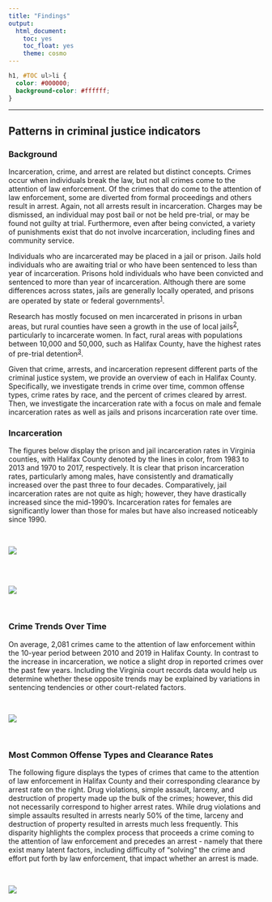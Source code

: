 ```yaml
---
title: "Findings"
output: 
  html_document:
    toc: yes
    toc_float: yes
    theme: cosmo
---
```


```css
h1, #TOC ul>li {
  color: #000000;
  background-color: #ffffff;
}
```

------------------------------------------------------------------------

## **Patterns in criminal justice indicators**

### **Background**

Incarceration, crime, and arrest are related but distinct concepts.
Crimes occur when individuals break the law, but not all crimes come to
the attention of law enforcement. Of the crimes that do come to the
attention of law enforcement, some are diverted from formal proceedings
and others result in arrest. Again, not all arrests result in
incarceration. Charges may be dismissed, an individual may post bail or
not be held pre-trial, or may be found not guilty at trial. Furthermore,
even after being convicted, a variety of punishments exist that do not
involve incarceration, including fines and community service.

Individuals who are incarcerated may be placed in a jail or prison.
Jails hold individuals who are awaiting trial or who have been sentenced
to less than year of incarceration. Prisons hold individuals who have
been convicted and sentenced to more than year of incarceration.
Although there are some differences across states, jails are generally
locally operated, and prisons are operated by state or federal
governments^[1](https://dspg-young-scholars-program.github.io/dspg20halifax/findings/crimes_page/?type=dspg#fn1?type=dspg)^.

Research has mostly focused on men incarcerated in prisons in urban
areas, but rural counties have seen a growth in the use of local
jails^[2](https://dspg-young-scholars-program.github.io/dspg20halifax/findings/crimes_page/?type=dspg#fn2?type=dspg)^,
particularly to incarcerate women. In fact, rural areas with populations
between 10,000 and 50,000, such as Halifax County, have the highest
rates of pre-trial
detention^[3](https://dspg-young-scholars-program.github.io/dspg20halifax/findings/crimes_page/?type=dspg#fn3?type=dspg)^.

Given that crime, arrests, and incarceration represent different parts
of the criminal justice system, we provide an overview of each in
Halifax County. Specifically, we investigate trends in crime over time,
common offense types, crime rates by race, and the percent of crimes
cleared by arrest. Then, we investigate the incarceration rate with a
focus on male and female incarceration rates as well as jails and
prisons incarceration rate over time.

### **Incarceration**

The figures below display the prison and jail incarceration rates in
Virginia counties, with Halifax County denoted by the lines in color,
from 1983 to 2013 and 1970 to 2017, respectively. It is clear that
prison incarceration rates, particularly among males, have consistently
and dramatically increased over the past three to four decades.
Comparatively, jail incarceration rates are not quite as high; however,
they have drastically increased since the mid-1990's. Incarceration
rates for females are significantly lower than those for males but have
also increased noticeably since 1990.

\

![](images/prison_incar_1000.png)

\
\

![](images/jail_incar_1000.png)

\

### **Crime Trends Over Time**

On average, 2,081 crimes came to the attention of law enforcement within
the 10-year period between 2010 and 2019 in Halifax County. In contrast
to the increase in incarceration, we notice a slight drop in reported
crimes over the past few years. Including the Virginia court records
data would help us determine whether these opposite trends may be
explained by variations in sentencing tendencies or other court-related
factors.

\

![](images/halifax_crimes-1.png)

\

### **Most Common Offense Types and Clearance Rates**

The following figure displays the types of crimes that came to the
attention of law enforcement in Halifax County and their corresponding
clearance by arrest rate on the right. Drug violations, simple assault,
larceny, and destruction of property made up the bulk of the crimes;
however, this did not necessarily correspond to higher arrest rates.
While drug violations and simple assaults resulted in arrests nearly 50%
of the time, larceny and destruction of property resulted in arrests
much less frequently. This disparity highlights the complex process that
proceeds a crime coming to the attention of law enforcement and precedes
an arrest - namely that there exist many latent factors, including
difficulty of "solving" the crime and effort put forth by law
enforcement, that impact whether an arrest is made.

\

![](images/halifax_top_crimes-1.png)\
\

\
